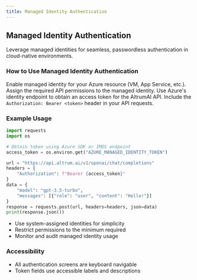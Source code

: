 ```yaml
---
title: Managed Identity Authentication
---
```


## Managed Identity Authentication

Leverage managed identities for seamless, passwordless authentication in cloud-native environments.

### How to Use Managed Identity Authentication

<Steps>
  <Step title="Enable Managed Identity">
    Enable managed identity for your Azure resource (VM, App Service, etc.).
  </Step>
  <Step title="Assign API Permissions">
    Assign the required API permissions to the managed identity.
  </Step>
  <Step title="Obtain Access Token">
    Use Azure's identity endpoint to obtain an access token for the AltrumAI API.
  </Step>
  <Step title="Send Authenticated Request">
    Include the <code>Authorization: Bearer &lt;token&gt;</code> header in your API requests.
  </Step>
</Steps>

### Example Usage

```python title="managed_identity_auth_example.py"
import requests
import os

# Obtain token using Azure SDK or IMDS endpoint
access_token = os.environ.get("AZURE_MANAGED_IDENTITY_TOKEN")

url = "https://api.altrum.ai/v1/openai/chat/completions"
headers = {
    "Authorization": f"Bearer {access_token}"
}
data = {
    "model": "gpt-3.5-turbo",
    "messages": [{"role": "user", "content": "Hello!"}]
}
response = requests.post(url, headers=headers, json=data)
print(response.json())
```

<Accordion title="Managed Identity Best Practices">
  <ul>
    <li>Use system-assigned identities for simplicity</li>
    <li>Restrict permissions to the minimum required</li>
    <li>Monitor and audit managed identity usage</li>
  </ul>
</Accordion>

### Accessibility
- All authentication screens are keyboard navigable
- Token fields use accessible labels and descriptions 